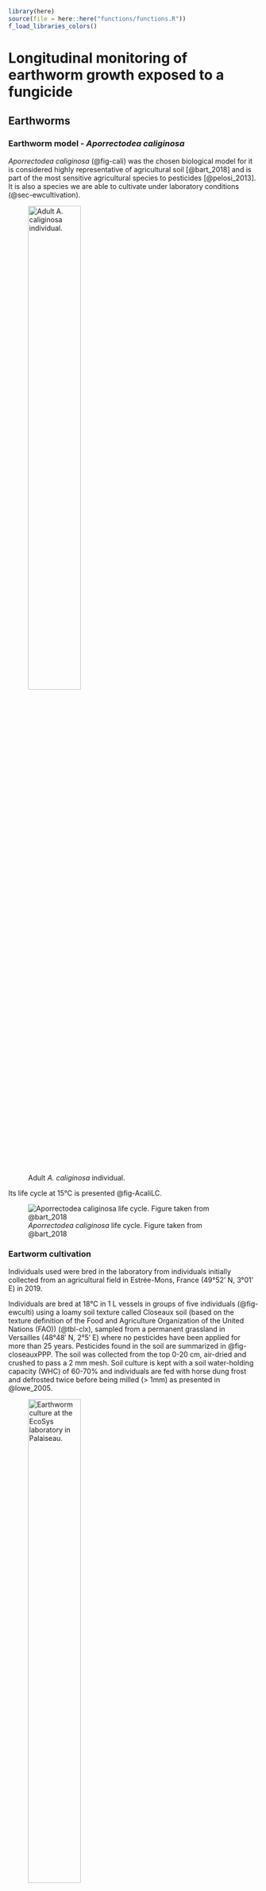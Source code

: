 ```r
library(here)
source(file = here::here("functions/functions.R"))
f_load_libraries_colors()
```

# Longitudinal monitoring of earthworm growth exposed to a fungicide

## Earthworms

### Earthworm model - *Aporrectodea caliginosa*

*Aporrectodea caliginosa* (@fig-cali) was the chosen biological model for it is considered highly representative of agricultural soil [@bart_2018] and is part of the most sensitive agricultural species to pesticides [@pelosi_2013]. It is also a species we are able to cultivate under laboratory conditions (@sec-ewcultivation).

![Adult *A. caliginosa* individual.](../photos/vdt_cali.png){#fig-cali width="50%"}

Its life cycle at 15°C is presented @fig-AcaliLC.

![*Aporrectodea caliginosa* life cycle. Figure taken from @bart_2018](../photos/Acali_lifecycle.png){#fig-AcaliLC}

### Eartworm cultivation {#sec-ewcultivation}

Individuals used were bred in the laboratory from individuals initially collected from an agricultural field in Estrée-Mons, France (49°52' N, 3°01’ E) in 2019.

Individuals are bred at 18°C in 1 L vessels in groups of five individuals (@fig-ewculti) using a loamy soil texture called Closeaux soil (based on the texture definition of the Food and Agriculture Organization of the United Nations (FAO)) (@tbl-clx), sampled from a permanent grassland in Versailles (48°48′ N, 2°5′ E) where no pesticides have been applied for more than 25 years. Pesticides found in the soil are summarized in @fig-closeauxPPP. The soil was collected from the top 0-20 cm, air-dried and crushed to pass a 2 mm mesh. Soil culture is kept with a soil water-holding capacity (WHC) of 60-70% and individuals are fed with horse dung frost and defrosted twice before being milled (\> 1mm) as presented in @lowe_2005.

![Earthworm culture at the EcoSys laboratory in Palaiseau.](../photos/ew_cultivation.jpeg){#fig-ewculti width="50%"}

```r
#| fig-cap: Concentrations of pesticides found in the cultivation soil for our earthworms. 
#| label: fig-closeauxPPP
#| fig-width: 8
#| fig-height: 12
#| title: Pesticides found in the cultivation soil

# Data of measured pesticides concentrations in the Closeaux soil 
df_PPPclx <- read_excel(
  here::here("data/Data_pesticides_closeaux_soil.xlsx"), 
  sheet="Clx"
  ) |>
  mutate(Conc = round(C_calc, 2))

# Separation per scale
df_PPPclx <- df_PPPclx |>                                     # <1>
  mutate(Molecule = fct_reorder(Molecule, Conc)) |>           # <1>
  mutate(facet = case_when(Conc <= 10 ~ 1,                    # <1>
                           Conc <= 100 & Conc > 10 ~ 2,       # <1>
                           Conc <= 1000 & Conc > 100 ~ 3,     # <1>
                           Conc <= 10000 & Conc > 1000 ~ 4,   # <1>
                           Conc <= 100000 & Conc > 10000 ~5)) # <1>

df_PPPclx_10     <- df_PPPclx |> subset(facet==1)
df_PPPclx_100    <- df_PPPclx |> subset(facet==2)
df_PPPclx_1000   <- df_PPPclx |> subset(facet==3)
df_PPPclx_10000  <- df_PPPclx |> subset(facet==4)
df_PPPclx_100000 <- df_PPPclx |> subset(facet==5)

Size_text <- 10
size_label <- 2

plot_1 <- ggplot(
  data=df_PPPclx_10, 
  aes(
    x=Molecule, 
    y=Conc
    )
  )+
  
  geom_col(
    color=col_blue, 
    fill=col_blue, 
    alpha=0.4
    )+
  geom_text(
    aes(
      label = round(Conc)
      ), 
    vjust = -0.5, 
    color=col_blue, 
    size=size_label
    )+
  
  labs(
    x     = "Pesticides", 
    y     = "Soil concentration (ng/kg)",
    title = "Concentration of searched pesticides found in the cultivation soil"
    )+
  
  theme_minimal(Size_text)+
  theme(
    axis.text.x = element_text(angle = 45, hjust = 1),
    plot.title = element_text(face="bold", size=14)
    )


plot_2 <- ggplot(
  data=df_PPPclx_100, 
  aes(
    x=Molecule, 
    y=Conc
    )
  )+
  
  geom_col(
    color=col_blue, 
    fill=col_blue, 
    alpha=0.4
    )+
  geom_text(
    aes(
      label = round(Conc)
      ), 
    vjust = -0.5, 
    color=col_blue, 
    size=size_label
    )+
  
  labs(
    x="Pesticides", 
    y="Soil concentration (ng/kg)"
    )+
  
  theme_minimal(Size_text)+
  theme(axis.text.x = element_text(angle = 45, hjust = 1))


plot_3 <- ggplot(
  data=df_PPPclx_1000, 
  aes(
    x=Molecule, 
    y=Conc
    )
  )+
  
  geom_col(
    color=col_blue, 
    fill=col_blue, 
    alpha=0.4
    )+
  geom_text(
    aes(
      label = round(Conc)
      ), 
    vjust = -0.5, 
    color=col_blue, 
    size=size_label
    )+
  
  labs(
    x="Pesticides", 
    y="Soil concentration\n (ng/kg)"
    )+
  
  theme_minimal(Size_text)+
  theme(axis.text.x = element_text(angle = 45, hjust = 1))


plot_4 <- ggplot(
  data=df_PPPclx_10000, 
  aes(
    x=Molecule, 
    y=Conc
    )
  )+
  
  geom_col(
    color=col_blue, 
    fill=col_blue, 
    alpha=0.4
    )+
  geom_text(
    aes(
      label = round(Conc)
      ), 
    vjust = -0.5, 
    color=col_blue, 
    size=size_label
    )+
  
  labs(
    x="Pesticides", 
    y="Soil concentration\n (ng/kg)"
    )+
  
  theme_minimal(Size_text)+
  theme(axis.text.x = element_text(angle = 45, hjust = 1))

plot_5 <- ggplot(
  data=df_PPPclx_100000, 
  aes(
    x=Molecule, 
    y=Conc
    )
  )+
  
  geom_col(
    color=col_blue, 
    fill=col_blue, 
    alpha=0.4
    )+
  geom_text(
    aes(
      label = round(Conc)
      ), 
    vjust = -0.5, 
    color=col_blue, 
    size=size_label
    )+
  
  labs(
    x="Pesticides", 
    y="Soil concentration\n (ng/kg)"
    )+
  
  theme_minimal(Size_text)+
  theme(axis.text.x = element_text(angle = 45, hjust = 1))

#plot
grid.arrange(plot_1, plot_2, plot_3, plot_4, plot_5,
             ncol=3, 
             layout_matrix = cbind(c(1,1,2,2), 
                                   c(1,1,2,2), 
                                   c(1,1,3,4), 
                                   c(1,1,3,5)))

```

1.  Division of the pesticides in groups of similar concentration levels.

| Characteristics                 | Value |
|:--------------------------------|:------|
| Clay (\< 2 µm, g/kg)            | 226.0 |
| Fine silt (2-20 µm, g/kg)       | 174.1 |
| Coarse silt (20-50 µm, g/kg)    | 298.9 |
| Fine sand (50-200 µm, g/kg)     | 239.1 |
| Coarse sand (200-2000 µm, g/kg) | 47.9  |
| CaCO3 total (g/kg)              | 23.3  |
| Organic matter (g/kg)           | 32.6  |
| P2O5 (g/kg)                     | 0.1   |
| Organic carbon (g/kg)           | 18.9  |
| Total nitrogen (N) (g/kg)       | 1.5   |
| C/N                             | 12.7  |
| pH                              | 7.5   |
| Total Cu (mg/kg)                | 25.2  |

: Closeaux soil characteristics {#tbl-clx .hover tbl-colwidths="\[50,50\]"}

To get synchronized cohorts of hatchlings, cocoons were collected in the breeding culture by wet sieving the soil through a 1-mm mesh size [@bart_2018], and incubated at 18°C in Petri dishes on wet filter papers [@holmstrup_1991] (@fig-cocoons). Everyday, new hatchlings were collected and stored in soil at 4°C, to slow their development until the start of the experiment.

![Newly hatched juvenile ready to be put in a small cosm of soil.](../photos/cocoons_handling.jpeg){#fig-cocoons width="30%"}

## Growth experiment protocol

### Overview

The growth experiment was performed based on an adaptation of the protocol of @bart_2020a. We monitored the growth of 60 earthworms, each randomly allocated to exposed or unexposed conditions (30 individuals per treatment) in individual vessels, during a total of 56 days. Earthworms were individually weighted every 14 days (with their gut content).

The experiment was performed using the LUFA 2.4 soil, a standardized soil from Speyer. This soil was chosen for it is a loamy soil close to agricultural soils, with a pH of 7.5 and an organic carbon percentage of 1.83% (@tbl-lufa). It was maintained at 70% WHC by adding water from the surface. The soil was renewed after 28 days to keep earthworms in fresh soil and therefore in ideal conditions for growth. For the exposed cohort, it meant the pesticides concentrations were renewed after 28 days. We fed individuals every 14 days with 3 g of horse dung mixed to the soil, corresponding to ad libitum conditions. Similarly to our rearing protocol, individuals were kept in a thermoregulated enclosure at 18°C in complete darkness. Earthworms were individually placed in small High Density PolyEthylene vessels (5 cm x 5∅ cm) with 50 g of soil (dry weight).

| **Physicochemical characteristics** |   | **Particle size (mm) distribution according to german DIN (%)** |   | **Particle size (mm) distribution according to german USDA (%)** |   |
|:---|:--:|:--:|:--:|:--:|:--:|
| **Organic carbon (% C)** | 1.83 ± 0.17 | \< 0.002 | 23.5 ± 1.0 | \< 0.002 | 23.7 ± 1.4 |
| **Nitrogen (% N)** | 0.23 ± 0.02 | 0.002 - 0.006 | 7.5 ± 0.7 | 0.002 - 0.05 | 42.2 ± 1.4 |
| **pH value (0.01 M CaCl2)** | 7.5 ± 0.1 | 0.006 - 0.02 | 14.4 ± 1.2 | 0.05 - 2 | 33.1 ± 1.7 |
| **Cation exchange capacity (meq/100 g)** | 17.4 ± 0.8 | 0.02 - 0.063 | 25.9 ± 1.7 | **Soil type** | loam |
| **Water holding capacity (g/100 g)** | 47.1 ± 1.9 | 0.063 - 0.2 | 21.5 ± 1.3 |  |  |
| **Weight per volume (g/1000 mL)** | 1182 ± 38 | 0.2 - 0.63 | 5.9 ± 1.9 |  |  |
|  |  | 0.63 - 2.0 | 1.3 ± 0.4 |  |  |
|  |  | **Soil type** | sandy loam (sL) |  |  |

: LUFA 2.4 soil characteristics {#tbl-lufa .hover}

In the pesticide treatment, we used a mixture of two molecules, , epoxiconazole (EPX) and dimoxystrobin (DMX), which are the main active substances of several pesticides, including the now banned, but largely used in the past, Swing® Gold (BASF Agro SAS, dimoxystrobin 133 g.L-1, epoxiconazole 50 g.L-1), a broad spectrum fungicide for cereal crops. Epoxiconazole is still frequently found in agricultural soils in France because of its persistance [@pelosi_2021]. Pesticide exposure in the exposed cohort was done by adding a diluted solution of DMX and EPX equivalent to 3 RD of Swing® Gold, a dose shown to have sublethal effects on A. caliginosa growth [@bart_2020a]. Swing® Gold recommended dose (RD) is 1.5 L.ha-1. Considering that active substances of pesticides are mainly found in the first ten centimeters of soil [@chabauty_2016; @mcdonald_2013], and that the LUFA 2.4 soil has a density of 1.18, we calculated that the corresponding concentrations of the two molecules should be 165.0 µg of DMX per kg of dry soil and 190.3 µg of EPX per kg of dry soil. The dry soil was spiked with aqueous solutions of the mixture for contamination and to adjust its water holding capacity (WHC) to 70%.

### Detailed processes

#### Preparation of soils and cosms

The soil is prepared the day prior to the day it is really renewed (D-1 and D27). To do so, we had primary solutions of epoxiconazole and dimoxystrobin in acetonitrile (396.0 mg/L and 384.61 mg/L respectively).

We used the following procedure to prepare the soils (@fig-prepasmallcosm) :

To prepare the control soil :

1.  In a large recipient, weight 2 kg of LUFA 2.4 soil previously put in an oven at 80°C for 48h to dry it;
2.  Prepare a solution of 659 mL of water with 3.5 µL of acetonitrile (to match the amount put in the contaminated soil);
3.  Add this solution to the soil, do not mix;
4.  Cover the recipient with an aluminum sheet and put it in a thermoregulated chamber at 18°C.

To prepare the contaminated soil :

1.  Prepare the secondary solutions of DMX and EPX (diluted 100 times) : The primary solution are taken out of the fridge for at least 30 min so the solutions go back to room temperature. For each molecule, take a 5 mL volumetric flask 3/4 filled with water, add 50 µL of the corresponding primary solution, mix and complete the volumetric flask with water.
2.  In a large recipient, weight 2 kg of LUFA 2.4 soil previously put in an oven at 80°C for 48h to dry it;
3.  Put 500 mL of water in a 1l beaker;
4.  In this beaker, add 257 µL of the secondary solution of DMX and 96 µL of the secondary solution of EPX;
5.  Homogeneously spray these 500 mL on top of the soil;
6.  Use 160 mL of water to rince the sprayer and spray it too;
7.  Cover the recipient with an aluminum sheet and put it in a thermoregulated chamber at 18°C.

At D0 and D28, individual cosms are prepared with the soil preparations and the addition of horse dung.

To prepare the cosms :

1.  Weight and humidify horse dung at 70% of its WHC (WHC 100% = 304 mL);
2.  Add, in each cosm, 9.1 g of this horse dung preparation;
3.  Mix the prepared soil;
4.  Add 66.5 g of soil in each cosm;
5.  Mix the soil with the horse dung;
6.  Weigth the earthworm. To do so, earthworms are rinced in a cup of water to remove any soil particules and then softely dried on paper towel before being weighted on a precision balance (@fig-weightingew).
7.  Put the earthworm in its corresponding cosm;
8.  Weight the overall weight of the cosm and note it on its lid;
9.  Put the cosms in thermoregulated chambers at 18°C.

Each time, soil samples are kept at 20°C for chemical analysis.

![Preparation of the small cosms.](../photos/prepa_small_cosm.jpeg){#fig-prepasmallcosm width="30%"}

#### Maintenance

Each week, the WHC is adjusted thanks to the overall weight of the cosm noted right after it was prepared. Water is added to the surface of the soil to reach this weight again.

Each 14 days, earthworms are weighted.

![Weighting of a juvenile earthworm.](../photos/weighting_ew.jpeg){#fig-weightingew width="40%"}

## Results of the growth experiment

Data from this experiment can be found in this repository : "data\\Data_growth_EPX_DMX.xlsx"

Variables names :

-   `date` : Date of the measurement
-   `ID` : Identification number of the earthworm
-   `birth_date`: Birthday of the earthworm
-   `t` : Number of days since the start of the exposition
-   `w` : Fresh weight of the earthworm (mg)
-   `exposition` :
    -   "Ctrl" : non exposed
    -   "Trt" : exposed
-   `status` :
    -   "J" : Juvenile
    -   "A" : Adulte
    -   "D" : Dead

```r

df_growth <- read_excel(                                     # <1>
  here::here("data/Data_growth_EPX_DMX.xlsx"),               # <1>
  sheet="Growth"                                             # <1>
  ) |>                                                       # <1>
  mutate(L=w^(1/3))                                          # <1>

df_growth$ID <- as.factor(df_growth$ID)

df_growth_mean <- df_growth |>                               # <2>
  aggregate(w~t+exposition, mean)                            # <2>

df_growth_t0 <- df_growth |> subset(t==0)                    # <3>

```

1.  Raw data importation and calculation of structural lengths
2.  Creation of a dataset with the mean growth per exposition group
3.  Initial weights dataset

### Initial state

We can first take a look at the initial weights of individuals in each cohort (@fig-initweightdistrib).

```r
#| fig-cap: Initial weight distribution in each group.
#| label: fig-initweightdistrib
#| fig-width: 6
#| fig-height: 4

p <- ggplot(
  data=df_growth_t0, 
  aes(
    x=exposition, 
    y=w, 
    color=exposition, 
    fill=exposition
    )
  )+
  geom_boxplot(alpha=0)+
  geom_dotplot(
    binaxis='y', 
    stackdir='center', 
    dotsize=0.7, 
    alpha=0.5
    )+
  
  labs(
    x="", 
    y="Weight (mg)",
    title = "The <span style = 'color:#5E81AC;'>non exposed</span> and <span style = 'color:#f42404;'>exposed</span> cohorts have <br/> similar initial weight distributions"
    )+
  
  scale_color_manual(
    name="Exposition",
    values=pal_col, 
    labels=c("Non exposed", "Exposed")
    )+
  scale_fill_manual(
    name="Exposition",
    values=pal_col, 
    labels=c("Non exposed", "Exposed")
    )+
  
  theme_classic(14)+
  theme(
    
    plot.title = element_markdown(face="bold"),
    title=element_text(size=sizetitle, face="bold"), 
    
    legend.position = "none",
    legend.title=element_text(size=sizetitle-2,face="bold"),
    legend.text = element_text(size=sizetitle-2,face="plain"),
    
    axis.title.x = element_blank(),
    axis.text.x = element_blank(),
    axis.line.x=element_blank(),
    axis.ticks.x=element_blank(),
    
    axis.title.y = element_text(size=sizetitle,face="plain")
    )
p

```

We can test the normality of the weight distribution in each cohort :

```r
shapiro.test(subset(df_growth_t0, exposition=="Ctrl")$w) #<1>
shapiro.test(subset(df_growth_t0,exposition=="Trt")$w) #<1>
```

1.  Normality tests with the shapiro test. If the test isn't sinificant, the dataset is not inconsistent with a Gaussian distribution.

Therefore, these two datasets are not inconsistent with a Gaussian distribution.

We can test for variance homogeneity :

```r
var.test(
  subset(df_growth_t0, exposition=="Ctrl")$w, 
  subset(df_growth_t0, exposition=="Trt")$w
  ) # <1>
```

1.  Variance homogeneity test with a F-test. If the test isn't sinificant, the dataset is not inconsistent with a ratio of variances equal to 1.

The datasets are not inconsistent with a ratio of variances equal to 1.

Then, we can test if there is an effect of the cohort on the initial weight of individuals with a t-test :

```r
t.test(df_growth_t0$w~df_growth_t0$exposition, var.equal=T) # <1>
```

1.  T-test : If the test is significant, the dataset is not inconsistent with an effect of the group on the initial weight of individuals.

We can conclude there is no effect of the cohort on the initial weight of the individuals.

### Growth of individuals

```r
#| tbl-cap: Summary of the collected growth data.
#| label: tbl-growth
#| classes: plain

# We go back from the raw data to do a general summary
df_growth_ctrl <- subset(df_growth,exposition=="Ctrl")
df_growth_trt <- subset(df_growth,exposition=="Trt")

df_growth_ctrl_mean <- subset(df_growth_mean,exposition=="Ctrl")
df_growth_trt_mean <- subset(df_growth_mean,exposition=="Trt")

N_Sample <- c(
  n_distinct(df_growth_ctrl[df_growth_ctrl$t==0,]$ID),
  n_distinct(df_growth_trt[df_growth_trt$t==0,]$ID)
  )
 
N_dead_D56 <- c(
  n_distinct(subset(df_growth_ctrl, t==56 & status=="D")$ID), 
  n_distinct(subset(df_growth_trt, t==56 & status=="D")$ID)
  )

Mean_w_init <- c(
  subset(df_growth_ctrl_mean, t==0)$w, 
  subset(df_growth_trt_mean, t==0)$w
  )

C95_w_init <- c(
  quantile(subset(df_growth_ctrl, t==0)$w, c(0.025, 0.975)), 
  quantile(subset(df_growth_trt, t==0)$w, c(0.025, 0.975))
  )

Mean_w_D56 <- c(
  subset(df_growth_ctrl_mean, t==56)$w, 
  subset(df_growth_trt_mean, t==56)$w
  )

C95_w_D56 <- c(
  quantile(subset(df_growth_ctrl, t==56)$w, c(0.025, 0.975), na.rm=TRUE), 
  quantile(subset(df_growth_trt, t==56)$w, c(0.025, 0.975), na.rm=TRUE)
  )

Absolute_growth_rates <- cbind(
  (subset(df_growth_ctrl, t==56)$w-subset(df_growth_ctrl, t==0)$w)/56, 
  (subset(df_growth_trt, t==56)$w-subset(df_growth_trt, t==0)$w)/56
  )

Mean_a <- c(
  mean(Absolute_growth_rates[,1], na.rm=TRUE), 
  mean(Absolute_growth_rates[,2], na.rm=TRUE)
  )

C95_a <- c(
  quantile(Absolute_growth_rates[,1], c(0.025, 0.975), na.rm=TRUE), 
  quantile(Absolute_growth_rates[,2], c(0.025, 0.975), na.rm=TRUE)
  )


df_summary <- data.frame(
  Cohort = c("Non exposed", "Exposed"),
  N_sample=N_Sample,
  N_dead=N_dead_D56,
  w_init=paste(
    round(Mean_w_init,1), 
    " [",round(C95_w_init[1],1),
    " ; ",round(C95_w_init[2],1),"]"
    , sep=""
   ),
  Mean_w_D56=paste(
    round(Mean_w_D56,1),
    " [",round(C95_w_D56[1],1),
    " ; ",round(C95_w_D56[2],1),"]"
    , sep=""
    ),
  Mean_a=paste(
    round(Mean_a,1),
    " [",round(C95_a[1],1),
    " ; ",round(C95_a[2],1),"]"
    , sep=""
    )
  )

colnames(df_summary) <- c(
  "Cohort", 
  "Sample size", 
  "Number of dead individuals", 
  "Initial weight {2.5% ; 97.5%  quantiles} (mg)", 
  "Weight after 56 days (mg)", 
  "Absolute growth rate (mg/d)"
  )

df_summary <- as.data.frame(t(df_summary)) 
names(df_summary) <- as.character(df_summary[1,])
df_summary <- df_summary[-1,]

df_summary |> datatable(options = list(dom = 't'), class="hover")%>%
  formatStyle(columns = colnames(df_summary), textAlign = "left") 

```

```r
#| fig-cap: Survival curves for both cohorts.
#| label: fig-survcurves
#| fig-width: 6
#| fig-height: 4

# Survival curves
df_growth <- df_growth |>          # <1>
  mutate(dead = case_when(                 # <1>
    status == "D" ~ 1,                     # <1>
    status %in% c("J", "S", "A") ~ 0)      # <1>
    )                                      # <1>

df_surv <- df_growth |>                # <2>
  arrange(t) |>                            # <2>
  group_by(t,exposition) |>                # <2>
  summarise(                               # <2>
    n = n(),                               # <2>
    n_dead = sum(dead),                    # <2>
    n_alive = n - n_dead,                  # <2>
    survival_prob = cumprod((n_alive/n))   # <2>
  ) |>                                     # <2>
  ungroup()                                # <2>


# Survival curve plot
p_surv <- ggplot(
  df_surv, 
  aes(
    x = t, 
    y = n_alive, 
    color=exposition
    )
  ) +
  
  geom_step(linewidth = 1.2) +
  
  scale_color_manual(values=c(col_blue, col_red), labels = c("Non-exposed", "Exposed"))+
  scale_fill_manual(name = "Exposition", values=c(col_blue, col_red))+
  
  lims(
    y=c(0,30), 
    x=c(0,56)
      ) +
  
  labs(
    #title = "Survival curves",
    x = "Time (days)",
    y = "Number of alive earthworms"
    ) +
  
  scale_y_continuous(
    limits = c(0, 30),  
    breaks = seq(0, 30, by = 5),  
    minor_breaks = seq(0, 30, by = 1) 
  ) +
  
  scale_x_continuous(
    limits = c(0, 56),       
    breaks = seq(0, 56, by = 28),
    minor_breaks = seq(0, 56, by = 14) 
  ) +
  
  theme_minimal(12)+
  theme(
    legend.position = "bottom", 
    
    plot.title=element_text(size=sizetitle, face="bold"),
    
    axis.title.x = element_text(face="plain"), 
    axis.title.y = element_text(face="plain"),
    
    panel.grid.major.y = element_line(color = "gray70", size = 0.3),
    panel.grid.minor.y = element_line(color = "gray90", size = 0.2), 
    )

p_surv
```

1.  Addition of dead status column.
2.  Calculation of number of alive individual per group throughout time.

```r
ggsave(
  filename="Growth_experiment_56_survivalcurves.png", 
  plot=p_surv, 
  width=4, height = 4, 
  path=here::here("fig/")
  )
```

```r
#| fig-cap: Evolution of fresh body weight of non-exposed earthworms (blue points and thin lines, each line corresponding to one individual) and earthworms exposed to the equivalent of 3 RD of Swing® Gold renewed each 28 days (red points and thin lines, each line corresponding to one individual).
#| label: fig-growthdataset
#| fig-width: 6
#| fig-height: 4

alpha_point <- 0.5
alpha_line <- 0.3

plot <- ggplot(
  data=df_growth, 
  aes(
    x=t, 
    y=w, 
    color=exposition, 
    group=as.factor(ID)
    )
  )+
  
  facet_wrap(~exposition)+
  
  geom_point(alpha=alpha_point, size=2)+
  geom_line(lwd=0.8, alpha=alpha_line)+
  
  scale_color_manual(
    values = pal_col, 
    label  = c("Non exposed", "Exposed"), 
    name   = ""
    )+
  
  labs(
    x="Time (days)", 
    y="Weight (mg)",
    title = "Growth monitoring of the first 56 days",
    subtitle = "For the <span style = 'color:#5E81AC;'>non exposed</span> and <span style = 'color:#f42404;'>exposed</span> groups"
    )+
  scale_x_continuous(
    limits = c(0, 56),        
    breaks = seq(0, 56, by = 28),        
    minor_breaks = seq(0, 56, by = 14)
  ) +
  ylim(0, max(df_growth$w, na.rm=T))+
  
  theme_minimal(12) +
  theme(
    legend.position = "none",
    
    title=element_markdown(face="bold"),
    plot.subtitle=element_markdown(face="plain"),
    
    axis.title=element_text(face="plain"),
    
    strip.background = element_blank(),
    strip.text = element_blank()
    )

plot
```

```r

plot_save <- ggplot(
  data=df_growth, 
  aes(
    x=t, 
    y=w, 
    color=exposition, 
    group=as.factor(ID)
    )
  )+
  
  facet_wrap(~exposition)+
  
  geom_line(
    lwd=0.5, 
    alpha=alpha_line, 
    color = "grey70"
    )+
  geom_point(alpha=alpha_point, size=2) +
  
  scale_color_manual(
    values = pal_col, 
    label  = c("Non exposed", "Exposed"), 
    name   = ""
    )+
  
  labs(x="Time (days)", y="Weight (mg)")+
  
  scale_x_continuous(
    limits = c(0, 56),
    breaks = seq(0, 56, by = 28),
    minor_breaks = seq(0, 56, by = 14)
  ) +
  
  theme_minimal(12)+
  theme(
    legend.position = "bottom",
    
    title=element_markdown(face="bold"),
    plot.subtitle=element_markdown(face="plain"),
    
    axis.title=element_text(face="plain"),
    
    strip.background = element_blank(),
    strip.text = element_blank()
    )
```

```r
ggsave(
  filename="Growth_experiment_56.png", 
  plot=plot_save, 
  width=8, height = 4, 
  path=here::here("fig/")
  )

ggsave(
  filename="Growth_experiment_56.svg", 
  plot=plot_save, 
  width=8, height = 4, 
  path=here::here("fig/")
  )
```

```r
# Comparison of the final mean weight in the two groups

var.test(                                                   # <1>
  subset(df_growth, exposition=="Ctrl" & t==56)$w,          # <1>
  subset(df_growth, exposition=="Trt"& t==56)$w             # <1>
  )                                                         # <1>

Test <- t.test(                                                     # <2>
  df_growth$w ~ df_growth$exposition,                               # <2>
  var.equal=F                                                       # <2>
  )                                                                 # <2>

Test
Test_p_val <- round(Test$p.value,2)
```

1.  Test of the variance homogeneity hypothesis.
2.  Welsh two sample t-test

The final mean weights do not differ significatively between the two cohorts (Welsh Two Sample t-test, p-value = `r Test_p_val`).

<button class="accordion-button" type="button" data-bs-toggle="collapse" data-bs-target="#collapseOne">

<b> Session Information </b>

</button>

:::: {#collapseOne .accordion-collapse .collapse}
<div>

```r
sessionInfo()
```

</div>
::::
